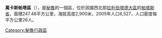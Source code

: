 '''萬卡斯帕塔區'''（{{lang-es|Distrito de Huancaspata}}），是[[秘魯|秘魯]]的一個區，位於該國西北部[[拉利伯塔德大區|拉利伯塔德大區]]的[[帕塔斯省|帕塔斯省]]，面積247.48平方公里，海拔高度2,900米，2005年人口6,527，人口密度每平方公里26人。

{{Peru-geo-stub}}
[[Category:秘魯行政區|Category:秘魯行政區]]